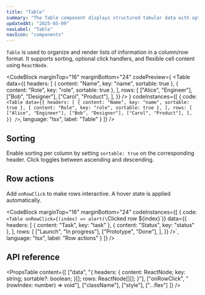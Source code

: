 ```yaml
---
title: "Table"
summary: "The Table component displays structured tabular data with optional sorting and click interactions. It supports custom cell rendering and dynamic row behavior."
updatedAt: "2025-05-09"
navLabel: "Table"
navIcon: "components"
---
```


`Table` is used to organize and render lists of information in a column/row format. It supports sorting, optional click handlers, and flexible cell content using `ReactNode`.

<CodeBlock
  marginTop="16"
  marginBottom="24"
  codePreview={
    <Table
      data={{
        headers: [
          { content: "Name", key: "name", sortable: true },
          { content: "Role", key: "role", sortable: true },
        ],
        rows: [
          ["Alice", "Engineer"],
          ["Bob", "Designer"],
          ["Carol", "Product"],
        ],
      }}
    />
  }
  codeInstances={[
    {
      code:
`<Table
    data={{
      headers: [
        { content: "Name", key: "name", sortable: true },
        { content: "Role", key: "role", sortable: true },
      ],
      rows: [
        ["Alice", "Engineer"],
        ["Bob", "Designer"],
        ["Carol", "Product"],
      ],
    }}
/>`,
      language: "tsx",
      label: "Table"
    }
  ]}
/>

## Sorting

Enable sorting per column by setting `sortable: true` on the corresponding header. Click toggles between ascending and descending.

## Row actions

Add `onRowClick` to make rows interactive. A hover state is applied automatically.

<CodeBlock
  marginTop="16"
  marginBottom="24"
  codeInstances={[
    {
      code:
`<Table
    onRowClick={(index) => alert(\`Clicked row \${index}\`)}
    data={{
      headers: [
        { content: "Task", key: "task" },
        { content: "Status", key: "status" },
      ],
      rows: [
        ["Launch", "In progress"],
        ["Prototype", "Done"],
      ],
    }}
/>`,
      language: "tsx",
      label: "Row actions"
    }
  ]}
/>

## API reference

<PropsTable
  content={[
    ["data", "{ headers: { content: ReactNode; key: string; sortable?: boolean; }[]; rows: ReactNode[][]; }"],
    ["onRowClick", "(rowIndex: number) => void"],
    ["className"],
    ["style"],
    ["...flex"]
  ]}
/>